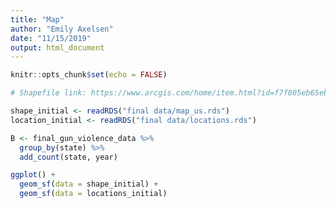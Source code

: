 ```yaml
---
title: "Map"
author: "Emily Axelsen"
date: "11/15/2019"
output: html_document
---
```


```r
knitr::opts_chunk$set(echo = FALSE)

# Shapefile link: https://www.arcgis.com/home/item.html?id=f7f805eb65eb4ab787a0a3e1116ca7e5

shape_initial <- readRDS("final data/map_us.rds")
location_initial <- readRDS("final data/locations.rds")


```

```r
B <- final_gun_violence_data %>%
  group_by(state) %>%
  add_count(state, year)

ggplot() + 
  geom_sf(data = shape_initial) +
  geom_sf(data = locations_initial)
```

